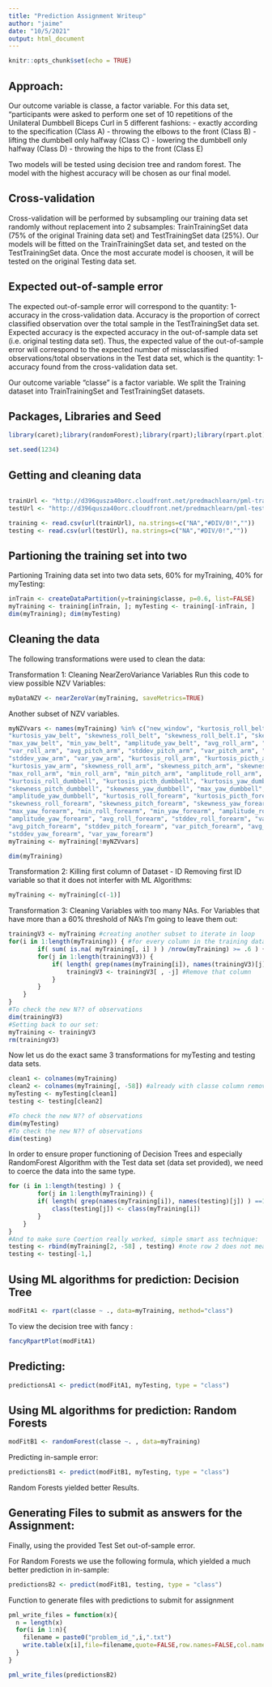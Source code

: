 ```yaml
---
title: "Prediction Assignment Writeup"
author: "jaime"
date: "10/5/2021"
output: html_document
---
```


```r
knitr::opts_chunk$set(echo = TRUE)
```

## Approach:

Our outcome variable is classe, a factor variable. For this data set, “participants were asked to perform one set of 10 repetitions of the Unilateral Dumbbell Biceps Curl in 5 different fashions: - exactly according to the specification (Class A) - throwing the elbows to the front (Class B) - lifting the dumbbell only halfway (Class C) - lowering the dumbbell only halfway (Class D) - throwing the hips to the front (Class E)

Two models will be tested using decision tree and random forest. The model with the highest accuracy will be chosen as our final model.

## Cross-validation

Cross-validation will be performed by subsampling our training data set randomly without replacement into 2 subsamples: TrainTrainingSet data (75% of the original Training data set) and TestTrainingSet data (25%). Our models will be fitted on the TrainTrainingSet data set, and tested on the TestTrainingSet data. Once the most accurate model is choosen, it will be tested on the original Testing data set.

## Expected out-of-sample error

The expected out-of-sample error will correspond to the quantity: 1-accuracy in the cross-validation data. Accuracy is the proportion of correct classified observation over the total sample in the TestTrainingSet data set. Expected accuracy is the expected accuracy in the out-of-sample data set (i.e. original testing data set). Thus, the expected value of the out-of-sample error will correspond to the expected number of missclassified observations/total observations in the Test data set, which is the quantity: 1-accuracy found from the cross-validation data set.

Our outcome variable “classe” is a factor variable. We split the Training dataset into TrainTrainingSet and TestTrainingSet datasets.

## Packages, Libraries and Seed

```r
library(caret);library(randomForest);library(rpart);library(rpart.plot);library(RColorBrewer);library(rattle)

set.seed(1234)


```

## Getting and cleaning data


```r
```


```r
trainUrl <- "http://d396qusza40orc.cloudfront.net/predmachlearn/pml-training.csv"
testUrl <- "http://d396qusza40orc.cloudfront.net/predmachlearn/pml-testing.csv"

training <- read.csv(url(trainUrl), na.strings=c("NA","#DIV/0!",""))
testing <- read.csv(url(testUrl), na.strings=c("NA","#DIV/0!",""))
```

## Partioning the training set into two

Partioning Training data set into two data sets, 60% for myTraining, 40% for myTesting:

```r
inTrain <- createDataPartition(y=training$classe, p=0.6, list=FALSE)
myTraining <- training[inTrain, ]; myTesting <- training[-inTrain, ]
dim(myTraining); dim(myTesting)
```

## Cleaning the data

The following transformations were used to clean the data:

Transformation 1: Cleaning NearZeroVariance Variables Run this code to view possible NZV Variables:

```r
myDataNZV <- nearZeroVar(myTraining, saveMetrics=TRUE)

```

Another subset of NZV variables.

```r
myNZVvars <- names(myTraining) %in% c("new_window", "kurtosis_roll_belt", "kurtosis_picth_belt",
"kurtosis_yaw_belt", "skewness_roll_belt", "skewness_roll_belt.1", "skewness_yaw_belt",
"max_yaw_belt", "min_yaw_belt", "amplitude_yaw_belt", "avg_roll_arm", "stddev_roll_arm",
"var_roll_arm", "avg_pitch_arm", "stddev_pitch_arm", "var_pitch_arm", "avg_yaw_arm",
"stddev_yaw_arm", "var_yaw_arm", "kurtosis_roll_arm", "kurtosis_picth_arm",
"kurtosis_yaw_arm", "skewness_roll_arm", "skewness_pitch_arm", "skewness_yaw_arm",
"max_roll_arm", "min_roll_arm", "min_pitch_arm", "amplitude_roll_arm", "amplitude_pitch_arm",
"kurtosis_roll_dumbbell", "kurtosis_picth_dumbbell", "kurtosis_yaw_dumbbell", "skewness_roll_dumbbell",
"skewness_pitch_dumbbell", "skewness_yaw_dumbbell", "max_yaw_dumbbell", "min_yaw_dumbbell",
"amplitude_yaw_dumbbell", "kurtosis_roll_forearm", "kurtosis_picth_forearm", "kurtosis_yaw_forearm",
"skewness_roll_forearm", "skewness_pitch_forearm", "skewness_yaw_forearm", "max_roll_forearm",
"max_yaw_forearm", "min_roll_forearm", "min_yaw_forearm", "amplitude_roll_forearm",
"amplitude_yaw_forearm", "avg_roll_forearm", "stddev_roll_forearm", "var_roll_forearm",
"avg_pitch_forearm", "stddev_pitch_forearm", "var_pitch_forearm", "avg_yaw_forearm",
"stddev_yaw_forearm", "var_yaw_forearm")
myTraining <- myTraining[!myNZVvars]

dim(myTraining)
```

Transformation 2: Killing first column of Dataset - ID Removing first ID variable so that it does not interfer with ML Algorithms:

```r
myTraining <- myTraining[c(-1)]

```

Transformation 3: Cleaning Variables with too many NAs. For Variables that have more than a 60% threshold of NA’s I’m going to leave them out:

```r
trainingV3 <- myTraining #creating another subset to iterate in loop
for(i in 1:length(myTraining)) { #for every column in the training dataset
        if( sum( is.na( myTraining[, i] ) ) /nrow(myTraining) >= .6 ) { #if n?? NAs > 60% of total observations
        for(j in 1:length(trainingV3)) {
            if( length( grep(names(myTraining[i]), names(trainingV3)[j]) ) ==1)  { #if the columns are the same:
                trainingV3 <- trainingV3[ , -j] #Remove that column
            }   
        } 
    }
}
#To check the new N?? of observations
dim(trainingV3)
#Setting back to our set:
myTraining <- trainingV3
rm(trainingV3)
```

Now let us do the exact same 3 transformations for myTesting and testing data sets.

```r
clean1 <- colnames(myTraining)
clean2 <- colnames(myTraining[, -58]) #already with classe column removed
myTesting <- myTesting[clean1]
testing <- testing[clean2]

#To check the new N?? of observations
dim(myTesting)
#To check the new N?? of observations
dim(testing)
```

In order to ensure proper functioning of Decision Trees and especially RandomForest Algorithm with the Test data set (data set provided), we need to coerce the data into the same type.

```r
for (i in 1:length(testing) ) {
        for(j in 1:length(myTraining)) {
        if( length( grep(names(myTraining[i]), names(testing)[j]) ) ==1)  {
            class(testing[j]) <- class(myTraining[i])
        }      
    }      
}
#And to make sure Coertion really worked, simple smart ass technique:
testing <- rbind(myTraining[2, -58] , testing) #note row 2 does not mean anything, this will be removed right.. now:
testing <- testing[-1,]
```

## Using ML algorithms for prediction: Decision Tree

```r
modFitA1 <- rpart(classe ~ ., data=myTraining, method="class")

```

To view the decision tree with fancy :

```r
fancyRpartPlot(modFitA1)

```

## Predicting:

```r
predictionsA1 <- predict(modFitA1, myTesting, type = "class")

```


## Using ML algorithms for prediction: Random Forests


```r
modFitB1 <- randomForest(classe ~. , data=myTraining)

```
  
Predicting in-sample error:

```r
predictionsB1 <- predict(modFitB1, myTesting, type = "class")

```




Random Forests yielded better Results.

## Generating Files to submit as answers for the Assignment:

Finally, using the provided Test Set out-of-sample error.

For Random Forests we use the following formula, which yielded a much better prediction in in-sample:

```r
predictionsB2 <- predict(modFitB1, testing, type = "class")

```

Function to generate files with predictions to submit for assignment

```r
pml_write_files = function(x){
  n = length(x)
  for(i in 1:n){
    filename = paste0("problem_id_",i,".txt")
    write.table(x[i],file=filename,quote=FALSE,row.names=FALSE,col.names=FALSE)
  }
}

pml_write_files(predictionsB2)
```

